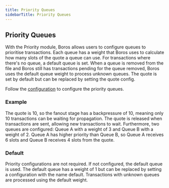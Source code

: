 ```yaml
---
title: Priority Queues
sidebarTitle: Priority Queues
---
```


## Priority Queues

With the Priority module, Boros allows users to configure queues to prioritise transactions. Each queue has a weight that Boros uses to calculate how many slots of the quote a queue can use. For transactions where there's no queue, a default queue is set. When a queue is removed from the file and Boros still has transactions pending for the queue removed, Boros uses the default queue weight to process unknown queues. The quote is set by default but can be replaced by setting the quote config.

Follow the [configuration](../configuration) to configure the priority queues.

### Example
The quote is 10, so the fanout stage has a backpressure of 10, meaning only 10 transactions can be waiting for propagation. The quote is released when transactions are sent, allowing new transactions to wait. Furthermore, two queues are configured: Queue A with a weight of 3 and Queue B with a weight of 2. Queue A has higher priority than Queue B, so Queue A receives 6 slots and Queue B receives 4 slots from the quote.

### Default
Priority configurations are not required. If not configured, the default queue is used. The default queue has a weight of 1 but can be replaced by setting a configuration with the name default. Transactions with unknown queues are processed using the default weight.
